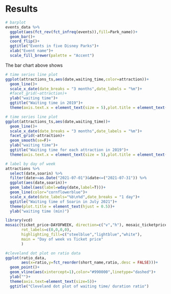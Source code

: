 # Results




```r
# barplot 
events_data %>% 
  ggplot(aes(fct_rev(fct_infreq(events)),fill=Park_name))+
  geom_bar()+
  coord_flip()+
  ggtitle("Events in five Disney Parks")+
  xlab("Event name")+
  scale_fill_brewer(palette = "Accent")
```
The bar chart above shows 


```r
# time series line plot
ggplot(attractions_ts,aes(date,waiting_time,color=attraction))+
  geom_line()+
  scale_x_date(date_breaks = "3 months",date_labels = "%m")+
  #facet_grid(~attraction)+
  ylab("waiting time")+
  ggtitle("Waiting time in 2019")+
  theme(axis.text.x = element_text(size = 5),plot.title = element_text(hjust = 0.5))
```

```r
# time series line plot
ggplot(attractions_ts,aes(date,waiting_time))+
  geom_line()+
  scale_x_date(date_breaks = "3 months",date_labels = "%m")+
  facet_grid(~attraction)+
  geom_smooth(se=F)+
  ylab("waiting time")+
  ggtitle("Waiting time for each attraction in 2019")+
  theme(axis.text.x = element_text(size = 5),plot.title = element_text(hjust = 0.5))
```

```r
# label by day of week
attractions %>% 
  select(date,soarin) %>% 
  filter(date>=as.Date("2021-07-01")&date<=("2021-07-31")) %>% 
  ggplot(aes(date,soarin))+
  geom_label(aes(label=wday(date,label=T)))+
  geom_line(color="cornflowerblue")+
  scale_x_date(date_labels="%b\n%d",date_breaks = "1 day")+
  ggtitle("Waiting time of Soarin in July 2021")+
  theme(plot.title = element_text(hjust = 0.5))+
  ylab("waiting time (min)")
```

```r
library(vcd)
mosaic(ticket_price~DAYOFWEEK, direction=c("v","h"), mosaic_ticketprice,
       rot_labels=c(0,0,0,0),
       highlighting_fill=c("steelblue","lightblue","white"),
       main = "Day of week vs Ticket price"
       )
```
```r
#cleveland dot plot on ratio data
ggplot(ratio_data,
       aes(x=ratio,y=fct_reorder(short_name,ratio,.desc = FALSE)))+
  geom_point()+
  geom_vline(aes(xintercept=1),color="#990000",linetype="dashed")+
  ylab("")+
  theme(axis.text=element_text(size=5))+
  ggtitle("Cleveland dot plot of waiting time/ duration ratio")
```

